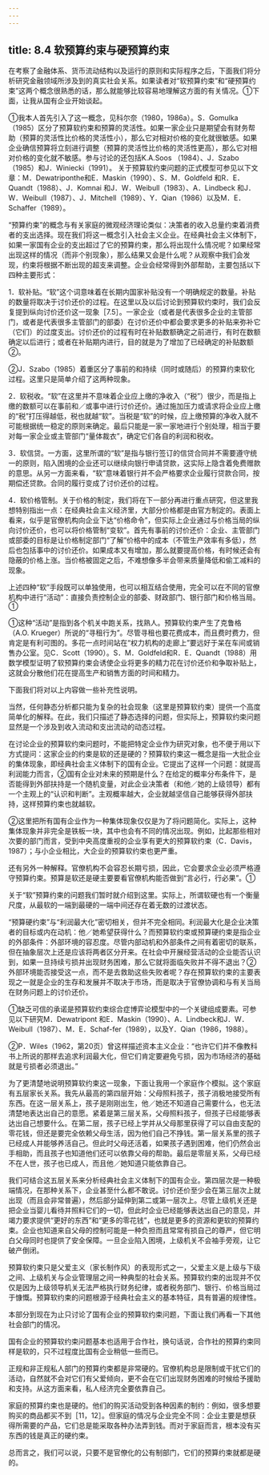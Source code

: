```yaml
---
---
---
```

title: 8.4 软预算约束与硬预算约束
---



在考察了金融体系、货币流动结构以及运行的原则和实际程序之后，下面我们将分析研究金融领域所涉及到的真实社会关系。如果读者对“软预算约束”和“硬预算约束”这两个概念很熟悉的话，那么就能够比较容易地理解这方面的有关情况。①下面，让我从国有企业开始谈起。

①我本人首先引入了这一概念，见科尔奈（1980，1986a）。S．Gomulka（1985）区分了预算软约束和预算的灵活性。如果一家企业只是期望会有财务帮助（预算的灵活性比价格的灵活性小），那么它对相对价格的变化就很敏感。如果企业确信预算将立刻进行调整（预算的灵活性比价格的灵活性更高），那么它对相对价格的变化就不敏感。参与讨论的还包括K.A.Soos （1984）、J．Szabo（1985）和J．Winiecki（1991）。
关于预算软约束问题的正式模型可参见以下文章：M．Dewatriponthe和E．Maskin（1990）、S．M．Goldfeld 和R．E．Quandt（1988）、J．Komnai 和J．W．Weibull（1983）、A．Lindbeck 和J．W．Weibull（1987）、J．Mitchell（1989）、Y．Qian（1986）以及M．E．Schaffer（1989）。

“预算约束”的概念与有关家庭的微观经济理论类似：决策者的收入总量约束着消费者的支出选择。现在我们将这一概念引入社会主义企业。在经典社会主义体制下，如果一家国有企业的支出超过了它的预算约束，那么将出现什么情况呢？如果经常出现这样的情况（而非个别现象），那么结果又会是什么呢？从观察中我们会发现，约束将根据不断出现的超支来调整。企业会经常得到外部帮助，主要包括以下四种主要形式：

1．软补贴。“软”这个词意味着在长期内国家补贴没有一个明确规定的数量。补贴的数量将取决于讨价还价的过程。在这里以及以后讨论到预算软约束时，我们会反复提到纵向讨价还价这一现象［7.5］。一家企业（或者是代表很多企业的主管部门，或者是代表很多主管部门的部委）在讨价还价中都会要求更多的补贴来弥补它（它们）的过度支出。讨价还价的过程有时在补贴数额确定之前进行，有时在数额确定以后进行；或者在补贴期内进行，目的就是为了增加了已经确定的补贴数额②。

②J．Szabo（1985）着重区分了事前的和持续（同时或随后）的预算约束软化过程。这里只是简单介绍了这两种现象。

2．软税收。“软”在这里并不意味着企业应上缴的净收入（“税”）很少，而是指上缴的数额可以在事前和／或事中进行讨价还价。通过施加压力或请求将企业应上缴的“税”打压得越低，税也就越“软”。当税是“软”的时候，应上缴预算的净收入就不可能根据统一稳定的原则来确定。最后只能是一家一家地进行个别处理，相当于要对每一家企业或主管部门“量体裁衣”，确定它们各自的利润和税收。

3．软信贷。一方面，这里所谓的“软”是指与银行签订的信贷合同并不需要遵守统一的原则，陷入困境的企业还可以继续向银行申请贷款，这实际上隐含着免费赠款的意思。从另一方面来看，“软”意味着银行并不会严格要求企业履行贷款合同，按期偿还贷款。合同的履行变成了讨价还价的过程。

4．软价格管制。关于价格的制定，我们将在下一部分再进行重点研究，但这里我想特别指出一点：在经典社会主义经济里，大部分价格都是由官方制定的。表面上看来，似乎是官僚机构向企业下达“价格命令”，但实际上企业通过与价格当局的纵向讨价还价，也可以将价格管制“变软”。首先有事前的讨价还价：企业、主管部门或部委的目标是让价格制定部门“了解”价格中的成本（不管生产效率有多低），然后也包括事中的讨价还价。如果成本又有增加，那么就要提高价格，有时候还会有隐蔽的价格上涨。当价格被固定之后，不难想像多半会带来质量降低和偷工减料的现象。

上述四种“软”手段既可以单独使用，也可以相互结合使用，完全可以在不同的官僚机构中进行“活动”：直接负责控制企业的部委、财政部门、银行部门和价格当局。①

①这种“活动”是指到各个机关中跑关系，找熟人。预算软约束产生了克鲁格（A.O. Krueger）所说的“寻租行为”。尽管寻租也要花费成本，而且费时费力，但肯定是有利可图的。多花一点时间站在“权力机构的走廊上”要远好于呆在车间或销售办公室。见C．Scott（1990）。S．M．Goldfeld和R．E．Quandt（1988）用数学模型证明了软预算约束会诱使企业将更多的精力花在讨价还价和争取补贴上，这就会分散他们花在提高生产和销售方面的时间和精力。

下面我们将对以上内容做一些补充性说明。

当然，任何静态分析都只能为复杂的社会现象（这里是预算软约束）提供一个高度简单化的解释。在此，我们只描述了静态选择的问题，但实际上，预算软约束问题显然是一个涉及到收入流动和支出流动的动态过程。

在讨论企业的预算软约束问题时，不能把特定企业作为研究对象，也不便于用以下方式提问：这家企业的约束是软的还是硬的？预算软约束这一概念是指一大批企业的集体现象，即经典社会主义体制下的国有企业。它提出了这样一个问题：就提高利润能力而言，②国有企业对未来的预期是什么？在给定的概率分布条件下，是否能得到外部扶持是一个随机变量，对此企业决策者（和他／她的上级领导）都有一个主观上的“认识和判断”。主观概率越大，企业就越坚信自己能够获得外部扶持，这样预算约束也就越软。

②这里把所有国有企业作为一种集体现象仅仅是为了将问题简化。实际上，这种集体现象并非完全是铁板一块，其中也会有不同的情况出现。例如，比起那些相对次要的部门而言，受到中央高度重视的企业享有更大的预算软约束（C．Davis，1987）；与小企业相比，大企业的预算软约束也更严重。

还有另外一种解释。官僚机构不会容忍长期亏损，因此，它会要求企业必须严格遵守预算约束。预算是软还是硬主要要看官僚机构能否做到“言必行，行必果”。①

关于“软”预算约束的问题我们暂时就介绍到这里。实际上，所谓软硬也有一个衡量尺度，从最软的一端到最硬的一端中间还存在着无数的过渡状态。

“预算硬约束”与“利润最大化”密切相关，但并不完全相同。利润最大化是企业决策者的目标或内在动机：他／她希望获得什么？而预算软约束或预算硬约束是指企业的外部条件：外部环境的容忍度。尽管内部动机和外部条件之间有着密切的联系，但在抽象层次上还是应该将两者区分开来。在社会中开展经营活动的企业能否认识到，如果一旦持续亏损并出现财务困难，那么它就将面临失败并不得不退出？②外部环境能否接受这一点，而不是去救助这些失败者呢？存在预算软约束的主要表现之一就是企业的生存和发展并不取决于市场，而是取决于官僚协调和与有关当局在财务问题上的讨价还价。

①缺乏可信的承诺是预算软约束综合症博弈论模型中的一个关键组成要素。可参见以下研究M．Dewatripont 和E．Maskin（1990）、A．Lindbeck和J．W．Weibull（1987）、M．E．Schaf-fer（1989），以及Y．Qian（1986，1988）。

②P．Wiles（1962，第20页）曾这样描述资本主义企业：“也许它们并不像教科书上所说的那样去追求利润最大化，但它们肯定要避免亏损，因为市场经济的基础就是亏损者必须退出。”

为了更清楚地说明预算软约束这一现象，下面让我用一个家庭作个模拟。这个家庭有五层家长关系。我先从最高的第四层开始：父母照料孩子，孩子消极地接受所有东西。在这一层关系上，孩子是刚刚出生，他／她还不知道自己需要什么，也无法清楚地表达出自己的意愿。紧着是第三层关系，父母照料孩子，但孩子已经能够表达出自己想要什么。在第二层，孩子已经上学并从父母那里获得了可以自由支配的零花钱，但还是要完全依赖父母生活，因为他们自己不挣钱。第一层关系里的孩子已经成人并能够养活自己。但此时父母还活着，如果孩子遇到困难，他们仍然会出手相助，而且孩子也知道他们还可以依靠父母的帮助。最后是零层关系，父母已经不在人世，孩子也已成人，而且他／她知道只能依靠自己。

我们可结合这五层关系来分析经典社会主义体制下的国有企业。第四层次是一种极端情况，在那种关系下，企业甚至什么都不敢说。讨价还价至少会在第三层次上就出现（而且会非常普遍），然后部分延伸到第二或第一层次上。尽管上级机关还是把企业当婴儿看待并照料它们的一切，但此时企业已经能够表达出自己的意见，并竭力要求提供“更好的东西”和“更多的零花钱”，也就是更多的资源和更软的预算约束。企业也知道来自父母的控制可能是一种负担而且常常有损自己的尊严，但它明白父母同时也提供了安全保障。一旦企业陷入困境，上级机关不会袖手旁观，让它破产倒闭。

预算软约束只是父爱主义（家长制作风）的表现形式之一，父爱主义是上级与下级之间、上级机关与企业管理层之间一种典型的社会关系。预算软约束的出现并不仅仅是因为上级领导机关无法严格执行财务纪律，或者税务部门、银行、价格当局过于慷慨。预算软约束的问题根源于经典社会主义的基本特征，具有普遍的规律性。

本部分到现在为止只讨论了国有企业的预算软约束问题，下面让我们再看一下其他社会部门的情况。

国有企业的预算软约束问题基本也适用于合作社，换句话说，合作社的预算约束同样是软的，只不过程度比国有企业稍低一些而已。

正规和非正规私人部门的预算约束都是非常硬的。官僚机构总是限制或干扰它们的活动，自然就不会对它们有父爱倾向，更不会在它们出现财务困难的时候给予援助和支持。从这方面来看，私人经济完全要依靠自己。

家庭的预算约束也是硬的。他们的购买活动受到各种因素的制约：例如，很多想要购买的商品都买不到［11，12］。但家庭的情况与企业完全不同：企业主要是想获得所需要的产品，它们总是能采取各种办法弄到钱。而对于家庭而言，根本没有买东西的钱是真正的硬约束。

总而言之，我们可以说，只要不是官僚化的公有制部门，它们的预算约束就都是硬的。